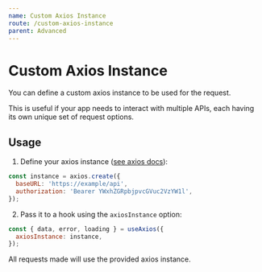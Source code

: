 ```yaml
---
name: Custom Axios Instance
route: /custom-axios-instance
parent: Advanced
---
```


# Custom Axios Instance

You can define a custom axios instance to be used for the request.

This is useful if your app needs to interact with multiple APIs, each having its own unique set of request options.

## Usage

1. Define your axios instance ([see axios docs](https://github.com/axios/axios#creating-an-instance)):

```js
const instance = axios.create({
  baseURL: 'https://example/api',
  authorization: 'Bearer YWxhZGRpbjpvcGVuc2VzYW1l',
});
```

2. Pass it to a hook using the `axiosInstance` option:

```js
const { data, error, loading } = useAxios({
  axiosInstance: instance,
});
```

All requests made will use the provided axios instance.
